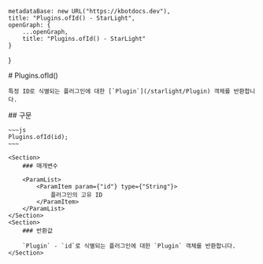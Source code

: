 
    metadataBase: new URL("https://kbotdocs.dev"),
    title: "Plugins.ofId() - StarLight",
    openGraph: {
        ...openGraph,
        title: "Plugins.ofId() - StarLight"
    }
}

<Section>
    # Plugins.ofId()

    특정 ID로 식별되는 플러그인에 대한 [`Plugin`](/starlight/Plugin) 객체를 반환합니다.
</Section>
<Section>
    ## 구문

    ~~~js
    Plugins.ofId(id);
    ~~~

    <Section>
        ### 매개변수

        <ParamList>
            <ParamItem param={"id"} type={"String"}>
                플러그인의 고유 ID
            </ParamItem>
        </ParamList>
    </Section>
    <Section>
        ### 반환값

        `Plugin` - `id`로 식별되는 플러그인에 대한 `Plugin` 객체를 반환합니다.
    </Section>
</Section>